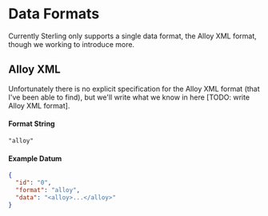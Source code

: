 # Data Formats

Currently Sterling only supports a single data format, the Alloy XML format,
though we working to introduce more.

## Alloy XML

Unfortunately there is no explicit specification for the Alloy XML format (that
I've been able to find), but we'll write what we know in here [TODO: write Alloy
XML format].

#### Format String

`"alloy"`

#### Example Datum

```json
{
  "id": "0",
  "format": "alloy",
  "data": "<alloy>...</alloy>"
}
```

